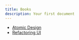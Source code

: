 ```yaml
---
title: Books
description: Your first document
---
```


- [Atomic Design](https://www.softouch.on.ca/kb/data/Atomic%20Design.pdf)
- [Refactoring UI](https://www.refactoringui.com/)
